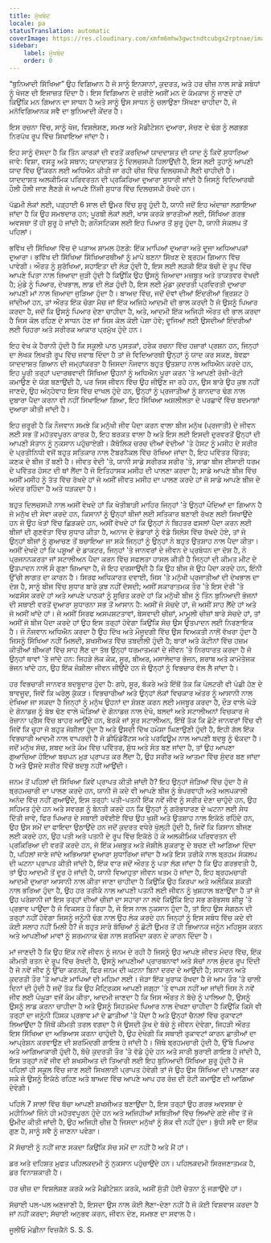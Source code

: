 ```yaml
---
title: ਮੁੱਖਬੰਦ
locale: pa
statusTranslation: automatic
coverImage: https://res.cloudinary.com/xmfm6mhw3gwctndtcubgx2rptnae/image/upload/v1740337243/small_cover_educacion_fundamental_a051170f1c.webp
sidebar:
    label: ਮੁੱਖਬੰਦ
    order: 0
---
```

“ਬੁਨਿਆਦੀ ਸਿੱਖਿਆ” ਉਹ ਵਿਗਿਆਨ ਹੈ ਜੋ ਸਾਨੂੰ ਇਨਸਾਨਾਂ, ਕੁਦਰਤ, ਅਤੇ ਹਰ ਚੀਜ਼ ਨਾਲ ਸਾਡੇ ਸਬੰਧਾਂ ਨੂੰ ਖੋਜਣ ਦੀ ਇਜਾਜ਼ਤ ਦਿੰਦਾ ਹੈ। ਇਸ ਵਿਗਿਆਨ ਦੇ ਜ਼ਰੀਏ ਅਸੀਂ ਮਨ ਦੇ ਕੰਮਕਾਜ ਨੂੰ ਜਾਣਦੇ ਹਾਂ ਕਿਉਂਕਿ ਮਨ ਗਿਆਨ ਦਾ ਸਾਧਨ ਹੈ ਅਤੇ ਸਾਨੂੰ ਉਸ ਸਾਧਨ ਨੂੰ ਚਲਾਉਣਾ ਸਿੱਖਣਾ ਚਾਹੀਦਾ ਹੈ, ਜੋ ਮਨੋਵਿਗਿਆਨਕ ਸਵੈ ਦਾ ਬੁਨਿਆਦੀ ਕੇਂਦਰ ਹੈ।

ਇਸ ਰਚਨਾ ਵਿੱਚ, ਸਾਨੂੰ ਖੋਜ, ਵਿਸ਼ਲੇਸ਼ਣ, ਸਮਝ ਅਤੇ ਮੈਡੀਟੇਸ਼ਨ ਦੁਆਰਾ, ਸੋਚਣ ਦੇ ਢੰਗ ਨੂੰ ਲਗਭਗ ਨਿਰਪੱਖ ਰੂਪ ਵਿੱਚ ਸਿਖਾਇਆ ਜਾਂਦਾ ਹੈ।

ਇਹ ਸਾਨੂੰ ਦੱਸਦਾ ਹੈ ਕਿ ਤਿੰਨ ਕਾਰਕਾਂ ਦੀ ਵਰਤੋਂ ਕਰਦਿਆਂ ਯਾਦਦਾਸ਼ਤ ਦੀ ਯਾਦ ਨੂੰ ਕਿਵੇਂ ਸੁਧਾਰਿਆ ਜਾਵੇ: ਵਿਸ਼ਾ, ਵਸਤੂ ਅਤੇ ਸਥਾਨ; ਯਾਦਦਾਸ਼ਤ ਨੂੰ ਦਿਲਚਸਪੀ ਹਿਲਾਉਂਦੀ ਹੈ, ਇਸ ਲਈ ਤੁਹਾਨੂੰ ਆਪਣੀ ਯਾਦ ਵਿੱਚ ਉੱਕਰਨ ਲਈ ਅਧਿਐਨ ਕੀਤੀ ਜਾ ਰਹੀ ਚੀਜ਼ ਵਿੱਚ ਦਿਲਚਸਪੀ ਲੈਣੀ ਚਾਹੀਦੀ ਹੈ। ਯਾਦਦਾਸ਼ਤ ਅਲਕੀਮਿਕ ਪਰਿਵਰਤਨ ਦੀ ਪ੍ਰਕਿਰਿਆ ਦੁਆਰਾ ਸੁਧਾਰੀ ਜਾਂਦੀ ਹੈ ਜਿਸਨੂੰ ਵਿਦਿਆਰਥੀ ਹੌਲੀ ਹੌਲੀ ਜਾਣ ਲੈਣਗੇ ਜੋ ਆਪਣੇ ਨਿੱਜੀ ਸੁਧਾਰ ਵਿੱਚ ਦਿਲਚਸਪੀ ਰੱਖਦੇ ਹਨ।

ਪੱਛਮੀ ਲੋਕਾਂ ਲਈ, ਪੜ੍ਹਾਈ 6 ਸਾਲ ਦੀ ਉਮਰ ਵਿੱਚ ਸ਼ੁਰੂ ਹੁੰਦੀ ਹੈ, ਯਾਨੀ ਜਦੋਂ ਇਹ ਅੰਦਾਜ਼ਾ ਲਗਾਇਆ ਜਾਂਦਾ ਹੈ ਕਿ ਉਹ ਸਮਝਦਾਰ ਹਨ; ਪੂਰਬੀ ਲੋਕਾਂ ਲਈ, ਖਾਸ ਕਰਕੇ ਭਾਰਤੀਆਂ ਲਈ, ਸਿੱਖਿਆ ਗਰਭ ਅਵਸਥਾ ਤੋਂ ਹੀ ਸ਼ੁਰੂ ਹੋ ਜਾਂਦੀ ਹੈ; ਗਨੌਸਟਿਕਸ ਲਈ ਇਹ ਪਿਆਰ ਤੋਂ ਸ਼ੁਰੂ ਹੁੰਦਾ ਹੈ, ਯਾਨੀ ਸੰਕਲਪ ਤੋਂ ਪਹਿਲਾਂ।

ਭਵਿੱਖ ਦੀ ਸਿੱਖਿਆ ਵਿੱਚ ਦੋ ਪੜਾਅ ਸ਼ਾਮਲ ਹੋਣਗੇ: ਇੱਕ ਮਾਪਿਆਂ ਦੁਆਰਾ ਅਤੇ ਦੂਜਾ ਅਧਿਆਪਕਾਂ ਦੁਆਰਾ। ਭਵਿੱਖ ਦੀ ਸਿੱਖਿਆ ਸਿੱਖਿਆਰਥੀਆਂ ਨੂੰ ਮਾਪੇ ਬਣਨਾ ਸਿੱਖਣ ਦੇ ਬ੍ਰਹਮ ਗਿਆਨ ਵਿੱਚ ਪਾਵੇਗੀ। ਔਰਤ ਨੂੰ ਸੁਰੱਖਿਆ, ਸਹਾਇਤਾ ਦੀ ਲੋੜ ਹੁੰਦੀ ਹੈ, ਇਸ ਲਈ ਲੜਕੀ ਇੱਕ ਬੱਚੀ ਦੇ ਰੂਪ ਵਿੱਚ ਆਪਣੇ ਪਿਤਾ ਨਾਲ ਜ਼ਿਆਦਾ ਜੁੜੀ ਹੁੰਦੀ ਹੈ ਕਿਉਂਕਿ ਉਹ ਉਸਨੂੰ ਜ਼ਿਆਦਾ ਮਜ਼ਬੂਤ ਅਤੇ ਤਾਕਤਵਰ ਵੇਖਦੀ ਹੈ; ਮੁੰਡੇ ਨੂੰ ਪਿਆਰ, ਦੇਖਭਾਲ, ਲਾਡ ਦੀ ਲੋੜ ਹੁੰਦੀ ਹੈ, ਇਸ ਲਈ ਮੁੰਡਾ ਕੁਦਰਤੀ ਪ੍ਰਵਿਰਤੀ ਦੁਆਰਾ ਆਪਣੀ ਮਾਂ ਨਾਲ ਜ਼ਿਆਦਾ ਜੁੜਿਆ ਹੁੰਦਾ ਹੈ। ਬਾਅਦ ਵਿੱਚ, ਜਦੋਂ ਦੋਵਾਂ ਦੀਆਂ ਇੰਦਰੀਆਂ ਭ੍ਰਿਸ਼ਟ ਹੋ ਜਾਂਦੀਆਂ ਹਨ, ਤਾਂ ਔਰਤ ਇੱਕ ਚੰਗਾ ਮੈਚ ਜਾਂ ਇੱਕ ਅਜਿਹੇ ਆਦਮੀ ਦੀ ਭਾਲ ਕਰਦੀ ਹੈ ਜੋ ਉਸਨੂੰ ਪਿਆਰ ਕਰਦਾ ਹੈ, ਜਦੋਂ ਕਿ ਉਸਨੂੰ ਪਿਆਰ ਦੇਣਾ ਚਾਹੀਦਾ ਹੈ, ਅਤੇ, ਆਦਮੀ ਇੱਕ ਅਜਿਹੀ ਔਰਤ ਦੀ ਭਾਲ ਕਰਦਾ ਹੈ ਜਿਸ ਕੋਲ ਰਹਿਣ ਦੇ ਸਾਧਨ ਹੋਣ ਜਾਂ ਜਿਸ ਕੋਲ ਕੋਈ ਪੇਸ਼ਾ ਹੋਵੇ; ਦੂਜਿਆਂ ਲਈ ਉਸਦੀਆਂ ਇੰਦਰੀਆਂ ਲਈ ਚਿਹਰਾ ਅਤੇ ਸਰੀਰਕ ਆਕਾਰ ਪ੍ਰਮੁੱਖ ਹੁੰਦੇ ਹਨ।

ਇਹ ਵੇਖ ਕੇ ਹੈਰਾਨੀ ਹੁੰਦੀ ਹੈ ਕਿ ਸਕੂਲੀ ਪਾਠ ਪੁਸਤਕਾਂ, ਹਰੇਕ ਰਚਨਾ ਵਿੱਚ ਹਜ਼ਾਰਾਂ ਪ੍ਰਸ਼ਨ ਹਨ, ਜਿਨ੍ਹਾਂ ਦਾ ਲੇਖਕ ਲਿਖਤੀ ਰੂਪ ਵਿੱਚ ਜਵਾਬ ਦਿੰਦਾ ਹੈ ਤਾਂ ਜੋ ਵਿਦਿਆਰਥੀ ਉਨ੍ਹਾਂ ਨੂੰ ਯਾਦ ਕਰ ਸਕਣ, ਬੇਵਫ਼ਾ ਯਾਦਦਾਸ਼ਤ ਗਿਆਨ ਦੀ ਜਮ੍ਹਾਂਕਰਤਾ ਹੈ ਜਿਸਦਾ ਨੌਜਵਾਨ ਬਹੁਤ ਉਤਸ਼ਾਹ ਨਾਲ ਅਧਿਐਨ ਕਰਦੇ ਹਨ, ਇਹ ਪੂਰੀ ਤਰ੍ਹਾਂ ਪਦਾਰਥਵਾਦੀ ਸਿੱਖਿਆ ਉਹਨਾਂ ਨੂੰ ਅਧਿਐਨ ਪੂਰਾ ਕਰਨ 'ਤੇ ਆਪਣੀ ਰੋਜ਼ੀ-ਰੋਟੀ ਕਮਾਉਣ ਦੇ ਯੋਗ ਬਣਾਉਂਦੀ ਹੈ, ਪਰ ਜਿਸ ਜੀਵਨ ਵਿੱਚ ਉਹ ਜੀਉਣ ਜਾ ਰਹੇ ਹਨ, ਉਸ ਬਾਰੇ ਉਹ ਕੁਝ ਨਹੀਂ ਜਾਣਦੇ, ਉਹ ਅੰਨ੍ਹੇਵਾਹ ਇਸ ਵਿੱਚ ਦਾਖਲ ਹੁੰਦੇ ਹਨ, ਉਨ੍ਹਾਂ ਨੂੰ ਪ੍ਰਜਾਤੀਆਂ ਨੂੰ ਸ਼ਾਨਦਾਰ ਢੰਗ ਨਾਲ ਦੁਬਾਰਾ ਪੈਦਾ ਕਰਨਾ ਵੀ ਨਹੀਂ ਸਿਖਾਇਆ ਗਿਆ, ਇਹ ਸਿੱਖਿਆ ਅਸ਼ਲੀਲਤਾ ਦੇ ਪਰਛਾਵੇਂ ਵਿੱਚ ਬਦਮਾਸ਼ਾਂ ਦੁਆਰਾ ਕੀਤੀ ਜਾਂਦੀ ਹੈ।

ਇਹ ਜ਼ਰੂਰੀ ਹੈ ਕਿ ਨੌਜਵਾਨ ਸਮਝੇ ਕਿ ਮਨੁੱਖੀ ਜੀਵ ਪੈਦਾ ਕਰਨ ਵਾਲਾ ਬੀਜ ਮਨੁੱਖ (ਪ੍ਰਜਾਤੀ) ਦੇ ਜੀਵਨ ਲਈ ਸਭ ਤੋਂ ਮਹੱਤਵਪੂਰਨ ਕਾਰਕ ਹੈ, ਇਹ ਬਰਕਤ ਵਾਲਾ ਹੈ ਅਤੇ ਇਸ ਲਈ ਇਸਦੀ ਦੁਰਵਰਤੋਂ ਉਨ੍ਹਾਂ ਦੀ ਆਪਣੀ ਸੰਤਾਨ ਨੂੰ ਨੁਕਸਾਨ ਪਹੁੰਚਾਏਗੀ। ਕੈਥੋਲਿਕ ਚਰਚ ਦੀਆਂ ਵੇਦੀਆਂ 'ਤੇ ਹੋਸਟ ਨੂੰ ਮਸੀਹ ਦੇ ਸਰੀਰ ਦੇ ਪ੍ਰਤੀਨਿਧੀ ਵਜੋਂ ਬਹੁਤ ਸਤਿਕਾਰ ਨਾਲ ਟੈਬਰਨੈਕਲ ਵਿੱਚ ਰੱਖਿਆ ਜਾਂਦਾ ਹੈ, ਇਹ ਪਵਿੱਤਰ ਚਿੱਤਰ; ਕਣਕ ਦੇ ਬੀਜ ਤੋਂ ਬਣੀ ਹੈ। ਜੀਵਤ ਵੇਦੀ 'ਤੇ, ਯਾਨੀ ਸਾਡੇ ਸਰੀਰਕ ਸਰੀਰ 'ਤੇ, ਸਾਡਾ ਬੀਜ ਈਸਾਈ ਧਰਮ ਦੇ ਪਵਿੱਤਰ ਹੋਸਟ ਦੀ ਥਾਂ ਲੈਂਦਾ ਹੈ ਜੋ ਇਤਿਹਾਸਕ ਮਸੀਹ ਦੀ ਪਾਲਣਾ ਕਰਦਾ ਹੈ; ਸਾਡੇ ਆਪਣੇ ਬੀਜ ਵਿੱਚ ਅਸੀਂ ਮਸੀਹ ਨੂੰ ਤੱਤ ਵਿੱਚ ਰੱਖਦੇ ਹਾਂ ਜੋ ਅਸੀਂ ਜੀਵਤ ਮਸੀਹ ਦਾ ਪਾਲਣ ਕਰਦੇ ਹਾਂ ਜੋ ਸਾਡੇ ਆਪਣੇ ਬੀਜ ਦੇ ਅੰਦਰ ਰਹਿੰਦਾ ਹੈ ਅਤੇ ਧੜਕਦਾ ਹੈ।

ਬਹੁਤ ਦਿਲਚਸਪੀ ਨਾਲ ਅਸੀਂ ਵੇਖਦੇ ਹਾਂ ਕਿ ਖੇਤੀਬਾੜੀ ਮਾਹਿਰ ਜਿਨ੍ਹਾਂ 'ਤੇ ਉਨ੍ਹਾਂ ਪੌਦਿਆਂ ਦਾ ਗਿਆਨ ਹੈ ਜੋ ਮਨੁੱਖ ਦੀ ਸੇਵਾ ਕਰਦੇ ਹਨ, ਕਿਸਾਨਾਂ ਨੂੰ ਉਨ੍ਹਾਂ ਬੀਜਾਂ ਲਈ ਸਤਿਕਾਰ ਬਣਾਈ ਰੱਖਣ ਲਈ ਸਿਖਾਉਂਦੇ ਹਨ ਜੋ ਉਹ ਖੇਤਾਂ ਵਿੱਚ ਛਿੜਕਦੇ ਹਨ, ਅਸੀਂ ਵੇਖਦੇ ਹਾਂ ਕਿ ਉਨ੍ਹਾਂ ਨੇ ਬਿਹਤਰ ਫਸਲਾਂ ਪੈਦਾ ਕਰਨ ਲਈ ਬੀਜਾਂ ਦੀ ਗੁਣਵੱਤਾ ਵਿੱਚ ਸੁਧਾਰ ਕੀਤਾ ਹੈ, ਅਨਾਜ ਦੇ ਭੰਡਾਰਾਂ ਨੂੰ ਵੱਡੇ ਸਿਲੋਸ ਵਿੱਚ ਰੱਖਦੇ ਹੋਏ, ਤਾਂ ਜੋ ਉਨ੍ਹਾਂ ਬੀਜਾਂ ਨੂੰ ਗੁਆਚਣ ਤੋਂ ਬਚਾਇਆ ਜਾ ਸਕੇ ਜਿਨ੍ਹਾਂ ਨੂੰ ਉਨ੍ਹਾਂ ਨੇ ਬਹੁਤ ਉਤਸ਼ਾਹ ਨਾਲ ਪੈਦਾ ਕੀਤਾ। ਅਸੀਂ ਦੇਖਦੇ ਹਾਂ ਕਿ ਪਸ਼ੂਆਂ ਦੇ ਡਾਕਟਰ, ਜਿਨ੍ਹਾਂ 'ਤੇ ਜਾਨਵਰਾਂ ਦੇ ਜੀਵਨ ਦੇ ਪ੍ਰਬੰਧਨ ਦਾ ਦੋਸ਼ ਹੈ, ਨੇ ਪ੍ਰਜਨਨਕਰਤਾ ਜਾਂ ਸਟਾਲੀਅਨ ਪੈਦਾ ਕਰਨ ਵਿੱਚ ਸਫਲਤਾ ਹਾਸਲ ਕੀਤੀ ਹੈ ਜਿਨ੍ਹਾਂ ਦੀ ਕੀਮਤ ਮੀਟ ਦੇ ਉਤਪਾਦਨ ਨਾਲੋਂ ਸੌ ਗੁਣਾ ਜ਼ਿਆਦਾ ਹੈ, ਜੋ ਇਹ ਦਰਸਾਉਂਦੀ ਹੈ ਕਿ ਉਹ ਬੀਜ ਜੋ ਉਹ ਪੈਦਾ ਕਰਦੇ ਹਨ, ਇੰਨੀ ਉੱਚੀ ਲਾਗਤ ਦਾ ਕਾਰਨ ਹੈ। ਸਿਰਫ ਅਧਿਕਾਰਤ ਦਵਾਈ, ਜਿਸ 'ਤੇ ਮਨੁੱਖੀ ਪ੍ਰਜਾਤੀਆਂ ਦੀ ਦੇਖਭਾਲ ਦਾ ਦੋਸ਼ ਹੈ, ਸਾਨੂੰ ਬੀਜ ਵਿੱਚ ਸੁਧਾਰ ਬਾਰੇ ਕੁਝ ਨਹੀਂ ਦੱਸਦੀ; ਅਸੀਂ ਸਕਾਰਾਤਮਕ ਤੌਰ 'ਤੇ ਇਸ ਦੇਰੀ 'ਤੇ ਅਫਸੋਸ ਕਰਦੇ ਹਾਂ ਅਤੇ ਆਪਣੇ ਪਾਠਕਾਂ ਨੂੰ ਸੂਚਿਤ ਕਰਦੇ ਹਾਂ ਕਿ ਮਨੁੱਖੀ ਬੀਜ ਨੂੰ ਤਿੰਨ ਬੁਨਿਆਦੀ ਭੋਜਨਾਂ ਦੀ ਸਥਾਈ ਵਰਤੋਂ ਦੁਆਰਾ ਸੁਧਾਰਨਾ ਸਭ ਤੋਂ ਆਸਾਨ ਹੈ: ਅਸੀਂ ਜੋ ਸੋਚਦੇ ਹਾਂ, ਜੋ ਅਸੀਂ ਸਾਹ ਲੈਂਦੇ ਹਾਂ ਅਤੇ ਜੋ ਅਸੀਂ ਖਾਂਦੇ ਹਾਂ। ਜੇ ਅਸੀਂ ਸਿਰਫ ਅਸਪਸ਼ਟਤਾਵਾਂ, ਬੇਸਵਾਦੀ ਚੀਜ਼ਾਂ, ਮਾਮੂਲੀ ਚੀਜ਼ਾਂ ਬਾਰੇ ਸੋਚਦੇ ਹਾਂ, ਤਾਂ ਅਸੀਂ ਜੋ ਬੀਜ ਪੈਦਾ ਕਰਦੇ ਹਾਂ ਉਹ ਇਸ ਤਰ੍ਹਾਂ ਹੋਵੇਗਾ ਕਿਉਂਕਿ ਸੋਚ ਉਸ ਉਤਪਾਦਨ ਲਈ ਨਿਰਣਾਇਕ ਹੈ। ਜੋ ਨੌਜਵਾਨ ਅਧਿਐਨ ਕਰਦਾ ਹੈ ਉਹ ਦਿੱਖ ਅਤੇ ਮੌਜੂਦਗੀ ਵਿੱਚ ਉਸ ਵਿਅਕਤੀ ਨਾਲੋਂ ਵੱਖਰਾ ਹੁੰਦਾ ਹੈ ਜਿਸਨੂੰ ਸਿੱਖਿਆ ਨਹੀਂ ਮਿਲਦੀ, ਸ਼ਖਸੀਅਤ ਵਿੱਚ ਤਬਦੀਲੀ ਹੁੰਦੀ ਹੈ; ਬਾਰਾਂ ਅਤੇ ਕੰਟੀਨਾਂ ਵਿੱਚ ਹਜ਼ਮ ਕੀਤੀਆਂ ਬੀਅਰਾਂ ਵਿੱਚ ਸਾਹ ਲੈਣ ਦਾ ਤੱਥ ਉਨ੍ਹਾਂ ਧਰਮਾਤਮਕਾਂ ਦੇ ਜੀਵਨ 'ਤੇ ਨਿਰਧਾਰਤ ਕਰਦਾ ਹੈ ਜੋ ਉਨ੍ਹਾਂ ਥਾਵਾਂ 'ਤੇ ਜਾਂਦੇ ਹਨ: ਜਿਹੜੇ ਲੋਕ ਕੇਕ, ਸੂਰ, ਬੀਅਰ, ਮਸਾਲੇਦਾਰ ਭੋਜਨ, ਸ਼ਰਾਬ ਅਤੇ ਕਾਮੋਤੇਜਕ ਭੋਜਨ ਖਾਂਦੇ ਹਨ, ਉਹ ਇੱਕ ਜੋਸ਼ੀਲਾ ਜੀਵਨ ਜੀਉਂਦੇ ਹਨ ਜੋ ਉਨ੍ਹਾਂ ਨੂੰ ਵਿਭਚਾਰ ਵੱਲ ਲੈ ਜਾਂਦਾ ਹੈ।

ਹਰ ਵਿਭਚਾਰੀ ਜਾਨਵਰ ਬਦਬੂਦਾਰ ਹੁੰਦਾ ਹੈ: ਗਧੇ, ਸੂਰ, ਬੱਕਰੇ ਅਤੇ ਇੱਥੋਂ ਤੱਕ ਕਿ ਪੋਲਟਰੀ ਵੀ ਪੰਛੀ ਹੋਣ ਦੇ ਬਾਵਜੂਦ, ਜਿਵੇਂ ਕਿ ਘਰੇਲੂ ਕੁੱਕੜ। ਵਿਭਚਾਰੀਆਂ ਅਤੇ ਉਨ੍ਹਾਂ ਲੋਕਾਂ ਵਿਚਕਾਰ ਅੰਤਰ ਨੂੰ ਆਸਾਨੀ ਨਾਲ ਦੇਖਿਆ ਜਾ ਸਕਦਾ ਹੈ ਜਿਨ੍ਹਾਂ ਨੂੰ ਮਨੁੱਖ ਉਹਨਾਂ ਦਾ ਸ਼ੋਸ਼ਣ ਕਰਨ ਲਈ ਮਜਬੂਰ ਕਰਦਾ ਹੈ, ਦੌੜ ਵਾਲੇ ਘੋੜੇ ਦੇ ਗੋਨਾਡਜ਼ ਨੂੰ ਬੋਝ ਢੋਣ ਵਾਲੇ ਘੋੜਿਆਂ ਦੇ ਗੋਨਾਡਜ਼ ਨਾਲ ਦੇਖੋ, ਬਲਦਾਂ ਅਤੇ ਸਟਾਲੀਅਨਾਂ ਵਿਚਕਾਰ ਜੋ ਰੋਜ਼ਾਨਾ ਪ੍ਰੈਸ ਵਿੱਚ ਬਾਹਰ ਆਉਂਦੇ ਹਨ, ਬੇਰਕੋ ਜਾਂ ਸੂਰ ਸਟਾਲੀਅਨ, ਇੱਥੋਂ ਤੱਕ ਕਿ ਛੋਟੇ ਜਾਨਵਰਾਂ ਵਿੱਚ ਵੀ ਜਿਵੇਂ ਕਿ ਚੂਹਾ ਜੋ ਬਹੁਤ ਜੋਸ਼ੀਲਾ ਹੁੰਦਾ ਹੈ ਅਤੇ ਉਸਦੀ ਦਿੱਖ ਹਮੇਸ਼ਾ ਘਿਣਾਉਣੀ ਹੁੰਦੀ ਹੈ, ਇਹੀ ਗੱਲ ਇੱਕ ਵਿਭਚਾਰੀ ਆਦਮੀ ਨਾਲ ਵਾਪਰਦੀ ਹੈ ਜੋ ਡੀਓਡੋਰੈਂਟਸ ਅਤੇ ਪਰਫਿਊਮ ਨਾਲ ਆਪਣੀ ਬਦਬੂ ਨੂੰ ਢੱਕਦਾ ਹੈ। ਜਦੋਂ ਮਨੁੱਖ ਸੋਚ, ਸ਼ਬਦ ਅਤੇ ਕੰਮ ਵਿੱਚ ਪਵਿੱਤਰ, ਸ਼ੁੱਧ ਅਤੇ ਸੰਤ ਬਣ ਜਾਂਦਾ ਹੈ, ਤਾਂ ਉਹ ਆਪਣਾ ਗੁਆਚਿਆ ਹੋਇਆ ਬਚਪਨ ਮੁੜ ਪ੍ਰਾਪਤ ਕਰ ਲੈਂਦਾ ਹੈ, ਉਹ ਸਰੀਰ ਅਤੇ ਆਤਮਾ ਵਿੱਚ ਸੁੰਦਰ ਬਣ ਜਾਂਦਾ ਹੈ ਅਤੇ ਉਸਦੇ ਸਰੀਰ ਵਿੱਚੋਂ ਬਦਬੂ ਨਹੀਂ ਆਉਂਦੀ।

ਜਨਮ ਤੋਂ ਪਹਿਲਾਂ ਦੀ ਸਿੱਖਿਆ ਕਿਵੇਂ ਪ੍ਰਾਪਤ ਕੀਤੀ ਜਾਂਦੀ ਹੈ? ਇਹ ਉਨ੍ਹਾਂ ਜੋੜਿਆਂ ਵਿੱਚ ਹੁੰਦਾ ਹੈ ਜੋ ਬ੍ਰਹਮਚਾਰੀ ਦਾ ਪਾਲਣ ਕਰਦੇ ਹਨ, ਯਾਨੀ ਜੋ ਕਦੇ ਵੀ ਆਪਣੇ ਬੀਜ ਨੂੰ ਬੇਪਰਵਾਹੀ ਅਤੇ ਅਲਪਕਾਲੀ ਅਨੰਦ ਵਿੱਚ ਨਹੀਂ ਗੁਆਉਂਦੇ, ਇਸ ਤਰ੍ਹਾਂ: ਪਤੀ-ਪਤਨੀ ਇੱਕ ਨਵੇਂ ਜੀਵ ਨੂੰ ਸਰੀਰ ਦੇਣਾ ਚਾਹੁੰਦੇ ਹਨ, ਉਹ ਸਹਿਮਤ ਹੁੰਦੇ ਹਨ ਅਤੇ ਸਵਰਗ ਨੂੰ ਬੇਨਤੀ ਕਰਦੇ ਹਨ ਕਿ ਉਨ੍ਹਾਂ ਨੂੰ ਗਰੱਭਧਾਰਣ ਦੇ ਘਟਨਾ ਲਈ ਸੇਧ ਦਿੱਤੀ ਜਾਵੇ, ਫਿਰ ਪਿਆਰ ਦੇ ਸਥਾਈ ਰਵੱਈਏ ਵਿੱਚ ਉਹ ਖੁਸ਼ੀ ਅਤੇ ਉਤਸ਼ਾਹ ਨਾਲ ਇਕੱਠੇ ਰਹਿੰਦੇ ਹਨ, ਉਹ ਉਸ ਸਮੇਂ ਦਾ ਫਾਇਦਾ ਉਠਾਉਂਦੇ ਹਨ ਜਦੋਂ ਕੁਦਰਤ ਵਧੇਰੇ ਖੁੱਲ੍ਹੀ ਹੁੰਦੀ ਹੈ, ਜਿਵੇਂ ਕਿ ਕਿਸਾਨ ਬੀਜਣ ਲਈ ਕਰਦੇ ਹਨ, ਉਹ ਪਤੀ ਅਤੇ ਪਤਨੀ ਦੇ ਰੂਪ ਵਿੱਚ ਇਕੱਠੇ ਹੋ ਕੇ ਅਲਕੀਮਿਕ ਪਰਿਵਰਤਨ ਦੀ ਪ੍ਰਕਿਰਿਆ ਦੀ ਵਰਤੋਂ ਕਰਦੇ ਹਨ, ਜੋ ਇੱਕ ਮਜ਼ਬੂਤ ਅਤੇ ਜੋਸ਼ੀਲੇ ਸ਼ੁਕਰਾਣੂ ਦੇ ਬਚਣ ਦੀ ਆਗਿਆ ਦਿੰਦਾ ਹੈ, ਪਹਿਲਾਂ ਜਾਣੇ ਜਾਂਦੇ ਅਭਿਆਸਾਂ ਦੁਆਰਾ ਸੁਧਾਰਿਆ ਜਾਂਦਾ ਹੈ ਅਤੇ ਇਸ ਤਰੀਕੇ ਨਾਲ ਬ੍ਰਹਮ ਸੰਕਲਪ ਦੀ ਘਟਨਾ ਪ੍ਰਾਪਤ ਕੀਤੀ ਜਾਂਦੀ ਹੈ, ਇੱਕ ਵਾਰ ਜਦੋਂ ਔਰਤ ਨੂੰ ਪਤਾ ਲੱਗ ਜਾਂਦਾ ਹੈ ਕਿ ਉਹ ਗਰਭਵਤੀ ਹੈ, ਤਾਂ ਉਹ ਆਦਮੀ ਤੋਂ ਦੂਰ ਹੋ ਜਾਂਦੀ ਹੈ, ਯਾਨੀ ਵਿਆਹੁਤਾ ਜੀਵਨ ਖਤਮ ਹੋ ਜਾਂਦਾ ਹੈ, ਇਹ ਬ੍ਰਹਮਚਾਰੀ ਆਦਮੀ ਦੁਆਰਾ ਆਸਾਨੀ ਨਾਲ ਕੀਤਾ ਜਾਣਾ ਚਾਹੀਦਾ ਹੈ ਕਿਉਂਕਿ ਉਹ ਕਿਰਪਾ ਅਤੇ ਅਲੌਕਿਕ ਸ਼ਕਤੀ ਨਾਲ ਭਰਿਆ ਹੁੰਦਾ ਹੈ, ਉਹ ਹਰ ਤਰੀਕੇ ਨਾਲ ਆਪਣੀ ਪਤਨੀ ਲਈ ਜੀਵਨ ਨੂੰ ਖੁਸ਼ਹਾਲ ਬਣਾਉਂਦਾ ਹੈ ਤਾਂ ਜੋ ਉਹ ਪਰੇਸ਼ਾਨੀ ਜਾਂ ਇਸ ਤਰ੍ਹਾਂ ਦੀਆਂ ਚੀਜ਼ਾਂ ਦਾ ਸਹਾਰਾ ਨਾ ਲਵੇ ਕਿਉਂਕਿ ਇਹ ਸਭ ਗਰੱਭਸਥ ਸ਼ੀਸ਼ੂ 'ਤੇ ਪ੍ਰਭਾਵ ਪਾਉਂਦਾ ਹੈ ਜੋ ਵਿਕਸਤ ਹੋ ਰਿਹਾ ਹੈ, ਜੇ ਇਸ ਨਾਲ ਨੁਕਸਾਨ ਹੁੰਦਾ ਹੈ, ਤਾਂ ਇਹ ਉਸ ਸੰਗਠਨ ਦੀ ਤਰ੍ਹਾਂ ਨਹੀਂ ਹੋਵੇਗਾ ਜਿਸਨੂੰ ਜਨੂੰਨੀ ਢੰਗ ਨਾਲ ਉਹ ਲੋਕ ਕਰਦੇ ਹਨ ਜਿਨ੍ਹਾਂ ਨੂੰ ਇਸ ਸਬੰਧ ਵਿੱਚ ਕਦੇ ਵੀ ਕੋਈ ਸਲਾਹ ਨਹੀਂ ਮਿਲੀ ਹੈ? ਜੋ ਬਹੁਤ ਸਾਰੇ ਬੱਚਿਆਂ ਨੂੰ ਛੋਟੀ ਉਮਰ ਤੋਂ ਹੀ ਭਿਆਨਕ ਜਨੂੰਨ ਮਹਿਸੂਸ ਕਰਨ ਅਤੇ ਆਪਣੀਆਂ ਮਾਵਾਂ ਨੂੰ ਸ਼ਰਮਨਾਕ ਢੰਗ ਨਾਲ ਸ਼ਰਮਿੰਦਾ ਕਰਨ ਦੇ ਕਾਰਨ ਦਿੰਦਾ ਹੈ।

ਮਾਂ ਜਾਣਦੀ ਹੈ ਕਿ ਉਹ ਇੱਕ ਨਵੇਂ ਜੀਵਨ ਨੂੰ ਜਨਮ ਦੇ ਰਹੀ ਹੈ ਜਿਸਨੂੰ ਉਹ ਆਪਣੇ ਜੀਵਤ ਮੰਦਰ ਵਿੱਚ, ਇੱਕ ਕੀਮਤੀ ਰਤਨ ਦੇ ਰੂਪ ਵਿੱਚ ਰੱਖਦੀ ਹੈ, ਉਸਨੂੰ ਆਪਣੀਆਂ ਪ੍ਰਾਰਥਨਾਵਾਂ ਅਤੇ ਸੋਚਾਂ ਨਾਲ ਸੁੰਦਰ ਰੂਪ ਦਿੰਦੀ ਹੈ ਜੋ ਨਵੇਂ ਜੀਵ ਨੂੰ ਉੱਚਾ ਕਰਨਗੇ, ਫਿਰ ਜਨਮ ਦੀ ਘਟਨਾ ਬਿਨਾਂ ਦਰਦ ਦੇ ਆਉਂਦੀ ਹੈ; ਸਧਾਰਨ ਅਤੇ ਕੁਦਰਤੀ ਤੌਰ 'ਤੇ ਆਪਣੇ ਮਾਪਿਆਂ ਦੀ ਮਹਿਮਾ ਲਈ। ਜੋੜਾ ਇੱਕ ਖੁਰਾਕ ਰੱਖਦਾ ਹੈ ਜੋ ਆਮ ਤੌਰ 'ਤੇ ਚਾਲੀ ਦਿਨਾਂ ਦੀ ਹੁੰਦੀ ਹੈ ਜਦੋਂ ਤੱਕ ਕਿ ਉਹ ਮੈਟ੍ਰਿਕਸ ਆਪਣੀ ਜਗ੍ਹਾ 'ਤੇ ਵਾਪਸ ਨਹੀਂ ਆ ਜਾਂਦੀ ਜਿਸ ਨੇ ਨਵੇਂ ਜੀਵ ਲਈ ਪੰਘੂੜਾ ਵਜੋਂ ਕੰਮ ਕੀਤਾ, ਆਦਮੀ ਜਾਣਦਾ ਹੈ ਕਿ ਜਿਸ ਔਰਤ ਨੇ ਬੱਚੇ ਨੂੰ ਪਾਲਿਆ ਹੈ, ਉਸਨੂੰ ਉਸਨੂੰ ਲਾਡ ਕਰਨਾ ਚਾਹੀਦਾ ਹੈ ਅਤੇ ਉਸਨੂੰ ਸਿਹਤਮੰਦ ਪਿਆਰ ਨਾਲ ਦੇਖਣਾ ਚਾਹੀਦਾ ਹੈ ਕਿਉਂਕਿ ਕਿਸੇ ਵੀ ਤਰ੍ਹਾਂ ਦਾ ਜਨੂੰਨੀ ਹਿੰਸਕ ਪ੍ਰਭਾਵ ਮਾਂ ਦੇ ਛਾਤੀਆਂ 'ਤੇ ਪੈਂਦਾ ਹੈ ਅਤੇ ਉਨ੍ਹਾਂ ਚੈਨਲਾਂ ਵਿੱਚ ਰੁਕਾਵਟਾਂ ਲਿਆਉਂਦਾ ਹੈ ਜਿੱਥੋਂ ਕੀਮਤੀ ਤਰਲ ਵਗਦਾ ਹੈ ਜੋ ਉਸਦੀ ਕੁੱਖ ਦੇ ਬੱਚੇ ਨੂੰ ਜੀਵਨ ਦੇਵੇਗਾ, ਜਿਹੜੀ ਔਰਤ ਇਸ ਸਿੱਖਿਆ ਦਾ ਅਭਿਆਸ ਕਰਨਾ ਚਾਹੁੰਦੀ ਹੈ, ਉਹ ਦੇਖੇਗੀ ਕਿ ਸਥਾਈ ਰੁਕਾਵਟਾਂ ਕਾਰਨ ਛਾਤੀਆਂ ਦਾ ਆਪ੍ਰੇਸ਼ਨ ਕਰਵਾਉਣ ਦੀ ਸ਼ਰਮਿੰਦਗੀ ਗਾਇਬ ਹੋ ਜਾਂਦੀ ਹੈ। ਜਿੱਥੇ ਬ੍ਰਹਮਚਾਰੀ ਹੁੰਦੀ ਹੈ, ਉੱਥੇ ਪਿਆਰ ਅਤੇ ਆਗਿਆਕਾਰੀ ਹੁੰਦੀ ਹੈ, ਬੱਚੇ ਕੁਦਰਤੀ ਤੌਰ 'ਤੇ ਵੱਡੇ ਹੁੰਦੇ ਹਨ ਅਤੇ ਸਾਰੀ ਬੁਰਾਈ ਗਾਇਬ ਹੋ ਜਾਂਦੀ ਹੈ, ਇਸ ਤਰ੍ਹਾਂ ਨਵੇਂ ਜੀਵ ਦੀ ਸ਼ਖਸੀਅਤ ਦੀ ਤਿਆਰੀ ਲਈ ਇਹ ਬੁਨਿਆਦੀ ਸਿੱਖਿਆ ਸ਼ੁਰੂ ਹੁੰਦੀ ਹੈ ਜੋ ਪਹਿਲਾਂ ਹੀ ਸਕੂਲ ਵਿੱਚ ਜਾਣ ਲਈ ਸਿਖਲਾਈ ਪ੍ਰਾਪਤ ਹੋਵੇਗੀ ਤਾਂ ਜੋ ਉਹ ਉਸ ਸਿੱਖਿਆ ਦੀ ਪਾਲਣਾ ਕਰ ਸਕੇ ਜੋ ਉਸਨੂੰ ਇਕੱਠੇ ਰਹਿਣ ਅਤੇ ਬਾਅਦ ਵਿੱਚ ਆਪਣੇ ਆਪ ਹਰ ਰੋਜ਼ ਦੀ ਰੋਟੀ ਕਮਾਉਣ ਦੀ ਆਗਿਆ ਦੇਵੇਗੀ।

ਪਹਿਲੇ 7 ਸਾਲਾਂ ਵਿੱਚ ਬੱਚਾ ਆਪਣੀ ਸ਼ਖਸੀਅਤ ਬਣਾਉਂਦਾ ਹੈ, ਇਸ ਤਰ੍ਹਾਂ ਉਹ ਗਰਭ ਅਵਸਥਾ ਦੇ ਮਹੀਨਿਆਂ ਜਿੰਨੇ ਹੀ ਮਹੱਤਵਪੂਰਨ ਹੁੰਦੇ ਹਨ ਅਤੇ ਅਜਿਹੀਆਂ ਸਥਿਤੀਆਂ ਵਿੱਚ ਲਿਆਂਦੇ ਗਏ ਜੀਵ ਤੋਂ ਜੋ ਉਮੀਦ ਕੀਤੀ ਜਾਂਦੀ ਹੈ, ਉਹ ਅਜਿਹੀ ਚੀਜ਼ ਹੈ ਜਿਸਦਾ ਮਨੁੱਖਾਂ ਨੂੰ ਸ਼ੱਕ ਵੀ ਨਹੀਂ ਹੁੰਦਾ। ਬੁੱਧੀ ਸਵੈ ਦਾ ਇੱਕ ਗੁਣ ਹੈ, ਸਾਨੂੰ ਸਵੈ ਨੂੰ ਜਾਣਨਾ ਪਵੇਗਾ।

ਮੈਂ ਸੱਚਾਈ ਨੂੰ ਨਹੀਂ ਜਾਣ ਸਕਦਾ ਕਿਉਂਕਿ ਸੱਚ ਸਮੇਂ ਦਾ ਨਹੀਂ ਹੈ ਅਤੇ ਮੈਂ ਹਾਂ।

ਡਰ ਅਤੇ ਦਹਿਸ਼ਤ ਮੁਫਤ ਪਹਿਲਕਦਮੀ ਨੂੰ ਨੁਕਸਾਨ ਪਹੁੰਚਾਉਂਦੇ ਹਨ। ਪਹਿਲਕਦਮੀ ਸਿਰਜਣਾਤਮਕ ਹੈ, ਡਰ ਵਿਨਾਸ਼ਕਾਰੀ ਹੈ।

ਹਰ ਚੀਜ਼ ਦਾ ਵਿਸ਼ਲੇਸ਼ਣ ਕਰਕੇ ਅਤੇ ਮੈਡੀਟੇਸ਼ਨ ਕਰਕੇ, ਅਸੀਂ ਸੁੱਤੀ ਹੋਈ ਚੇਤਨਾ ਨੂੰ ਜਗਾਉਂਦੇ ਹਾਂ।

ਸੱਚਾਈ ਪਲ-ਪਲ ਅਣਜਾਣੀ ਹੈ, ਇਸਦਾ ਉਸ ਨਾਲ ਕੋਈ ਲੈਣਾ-ਦੇਣਾ ਨਹੀਂ ਹੈ ਜੋ ਕੋਈ ਵਿਸ਼ਵਾਸ ਕਰਦਾ ਹੈ ਜਾਂ ਨਹੀਂ ਕਰਦਾ; ਸੱਚਾਈ ਅਨੁਭਵ ਕਰਨ, ਜੀਵਨ ਦੇਣ, ਸਮਝਣ ਦਾ ਸਵਾਲ ਹੈ।

ਜੂਲੀਓ ਮੇਡੀਨਾ ਵਿਜ਼ਕੈਨੋ
S. S. S.
